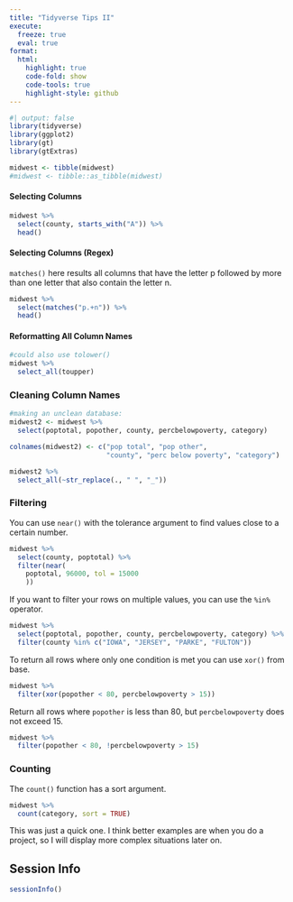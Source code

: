 ```yaml
---
title: "Tidyverse Tips II"
execute: 
  freeze: true
  eval: true
format:
  html:
    highlight: true
    code-fold: show
    code-tools: true
    highlight-style: github
---
```


```r
#| output: false
library(tidyverse)
library(ggplot2)
library(gt)
library(gtExtras)

midwest <- tibble(midwest)
#midwest <- tibble::as_tibble(midwest)
```

#### Selecting Columns

```r
midwest %>%
  select(county, starts_with("A")) %>%
  head()
```

#### Selecting Columns (Regex)

`matches()` here results all columns that have the letter p followed by more than one letter that also contain the letter n.

```r
midwest %>%
  select(matches("p.+n")) %>%
  head()
```

#### Reformatting All Column Names

```r
#could also use tolower()
midwest %>%
  select_all(toupper) 
```

### Cleaning Column Names

```r
#making an unclean database:
midwest2 <- midwest %>%
  select(poptotal, popother, county, percbelowpoverty, category)

colnames(midwest2) <- c("pop total", "pop other", 
                        "county", "perc below poverty", "category")

midwest2 %>%
  select_all(~str_replace(., " ", "_"))
```

### Filtering

You can use `near()` with the tolerance argument to find values close to a certain number.

```r
midwest %>%
  select(county, poptotal) %>%
  filter(near(
    poptotal, 96000, tol = 15000
    ))
```

If you want to filter your rows on multiple values, you can use the `%in%` operator.

```r
midwest %>%
  select(poptotal, popother, county, percbelowpoverty, category) %>%
  filter(county %in% c("IOWA", "JERSEY", "PARKE", "FULTON"))
```

To return all rows where only one condition is met you can use `xor()` from base.

```r
midwest %>%
  filter(xor(popother < 80, percbelowpoverty > 15))
```

Return all rows where `popother` is less than $80$, but `percbelowpoverty` does not exceed $15%$.

```r
midwest %>%
  filter(popother < 80, !percbelowpoverty > 15)
```

### Counting

The `count()` function has a sort argument.

```r
midwest %>%
  count(category, sort = TRUE)
```

This was just a quick one. I think better examples are when you do a project, so I will display more complex situations later on.

:::{.callout-caution collapse="true"}
## Session Info

```r
sessionInfo()
```
:::